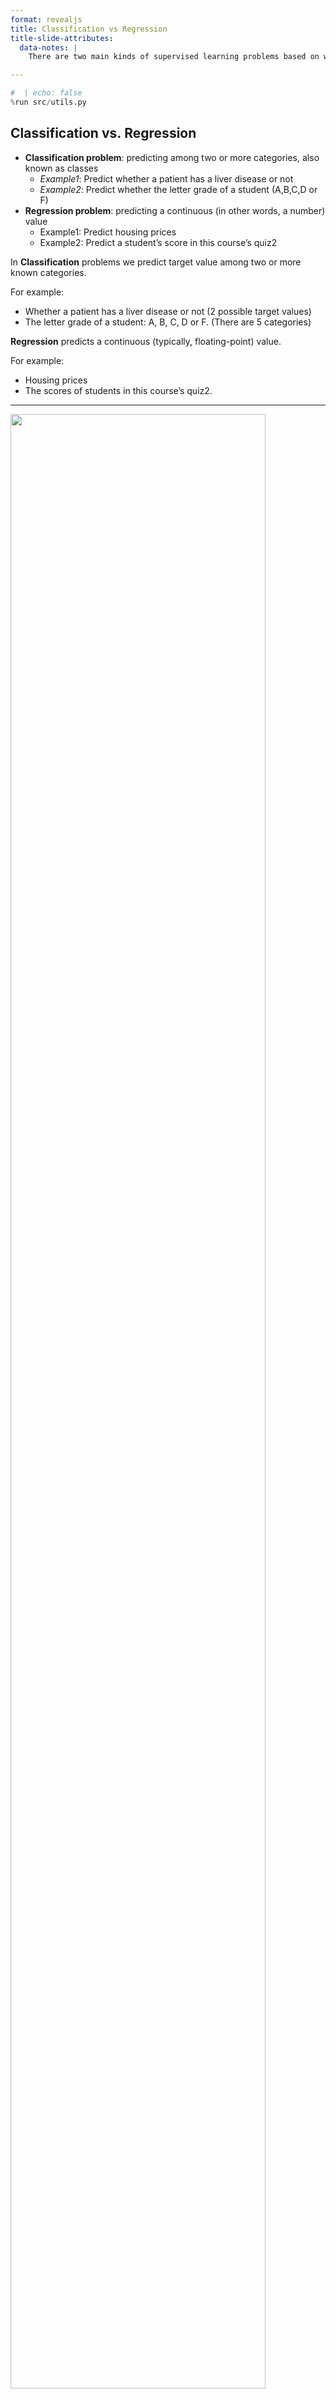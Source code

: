 ```yaml
---
format: revealjs
title: Classification vs Regression
title-slide-attributes:
  data-notes: |
    There are two main kinds of supervised learning problems based on what they are trying to predict; ***Classification*** and ***Regression***. 

---
```


```python
#  | echo: false
%run src/utils.py
```

## Classification vs. Regression

- **Classification problem**: predicting among two or more categories, also known as classes
    - *Example1*: Predict whether a patient has a liver disease or not
    - *Example2*: Predict whether the letter grade of a student (A,B,C,D or F)

- **Regression problem**: predicting a continuous (in other words, a number) value
    - Example1: Predict housing prices
    - Example2: Predict a student's score in this course's quiz2


:::{.notes}
 In **Classification** problems we predict target value among two or more known categories.

For example:

- Whether a patient has a liver disease or not (2 possible target values)
- The letter grade of a student: A, B, C, D or F. (There are 5 categories)

**Regression** predicts a continuous (typically, floating-point) value.

For example:

- Housing prices
- The scores of students in this course's quiz2.

:::

---

![](../../../static/module1/classification-vs-regression.png){fig-alt="classfication vs. regression" fig-align="center" width="90%"}


:::{.notes} 
Here are examples of classification and regression problems. 

As we said before in a classification problem the target has discrete categories. 
In this example, our target has only two possible values; A+ or not A+. Our goal is to predict if a student will get a value of A+ or not A+. 

In Regression problems, we are predicting each student’s grade, so the target here which is quiz2 contains the actual students' score.
:::

---

```python
classification_df = pd.read_csv("data/quiz2-grade-toy-classification.csv")
classification_df.head()
```


:::{.notes}
We have created two toy datasets for classification and regression and this is our toy dataset for classification. 

We can see in the first example, the target here is `quiz2` and contains only 2 possible values; A+ or not A+.
:::

---

```python
regression_df = pd.read_csv("data/quiz2-grade-toy-regression.csv")
regression_df.head()
```


:::{.notes} 
On the other hand, in the regression problem, the target column (`quiz2`) contains the actual scores so we have continuous values in our `quiz2` column. 
:::

# Let's apply what we learned!
